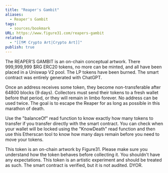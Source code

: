 ```yaml
---
title: "Reaper's Gambit"
aliases:
  - Reaper's Gambit
tags:
  - sources/bookmark
URL: https://www.figure31.com/reapers-gambit
related:
  - "[[🗺️ Crypto Art|Crypto Art]]"
publish: true
---
```


The REAPER’S GAMBIT is an on-chain conceptual artwork. There 999,999,999 $RG ERC20 tokens, no more can be minted, and all have been placed in a Uniswap V2 pool. The LP tokens have been burned. The smart contract was entirely generated with ChatGPT.

Once an address receives some token, they become non-transferable after 64800 blocks (9 days). Collectors must send their tokens to a fresh wallet before that period, or they will remain in limbo forever. No address can be used twice. The goal is to escape the Reaper for as long as possible in this marathon of death.

Use the "balanceOf" read function to know exactly how many tokens to transfer if you transfer directly with the smart contract. You can check when your wallet will be locked using the "KnowDeath" read function and then use this Etherscan tool to know how many days remain before you need to move your tokens.

This token is an on-chain artwork by Figure31. Please make sure you understand how the token behaves before collecting it. You shouldn't have any expectations. This token is an artistic experiment and should be treated as such. The smart contract is verified, but it is not audited. DYOR.